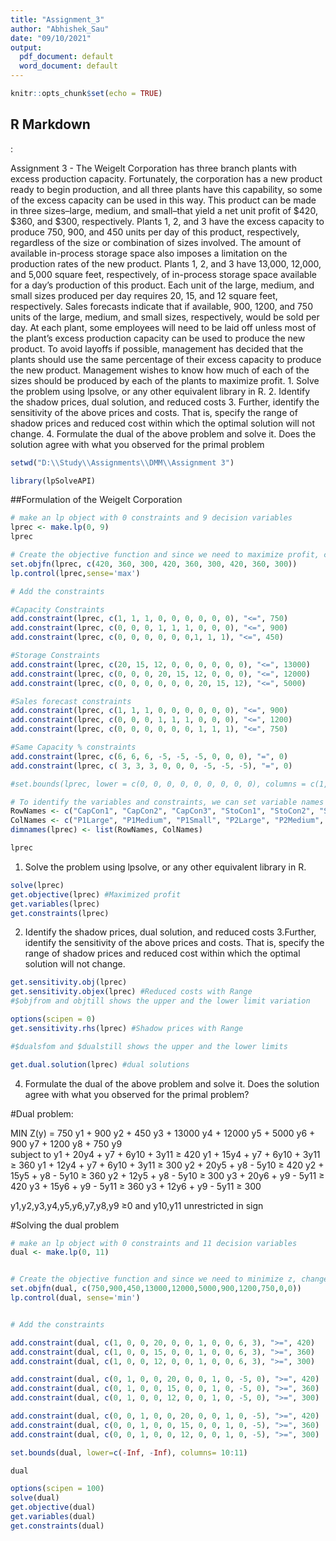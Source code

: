 ---
title: "Assignment_3"
author: "Abhishek_Sau"
date: "09/10/2021"
output:
  pdf_document: default
  word_document: default
---

```{r setup, include=FALSE}
knitr::opts_chunk$set(echo = TRUE)
```

## R Markdown
:


Assignment 3 - The Weigelt Corporation has three branch plants with excess production capacity. Fortunately, the corporation has a new product ready to begin production, and all three plants have this capability, so some of the excess capacity can be used in this way. This product can be made in three sizes--large, medium, and small--that yield a net unit profit of $420, $360, and $300, respectively. Plants 1, 2, and 3 have the excess capacity to produce 750, 900, and 450 units per day of this product, respectively, regardless of the size or combination of sizes involved.
The amount of available in-process storage space also imposes a limitation on the production rates of the new product. Plants 1, 2, and 3 have 13,000, 12,000, and 5,000 square feet, respectively, of in-process storage space available for a day's production of this product. Each unit of the large, medium, and small sizes produced per day requires 20, 15, and 12 square feet, respectively.
Sales forecasts indicate that if available, 900, 1200, and 750 units of the large, medium, and small sizes, respectively, would be sold per day.
At each plant, some employees will need to be laid off unless most of the plant’s excess production capacity can be used to produce the new product. To avoid layoffs if possible, management has decided that the plants should use the same percentage of their excess capacity to produce the new product.
Management wishes to know how much of each of the sizes should be produced by each of the plants to maximize profit.
1. Solve the problem using lpsolve, or any other equivalent library in R.
2. Identify the shadow prices, dual solution, and reduced costs
3. Further, identify the sensitivity of the above prices and costs. That is, specify the range of shadow prices and reduced cost within which the optimal solution will not change.
4. Formulate the dual of the above problem and solve it. Does the solution agree with what you observed for the primal problem

```{r}
setwd("D:\\Study\\Assignments\\DMM\\Assignment 3")

library(lpSolveAPI)
```

##Formulation of the Weigelt Corporation

```{r}
# make an lp object with 0 constraints and 9 decision variables
lprec <- make.lp(0, 9)
lprec

# Create the objective function and since we need to maximize profit, change the sense to max.
set.objfn(lprec, c(420, 360, 300, 420, 360, 300, 420, 360, 300))
lp.control(lprec,sense='max')

# Add the constraints

#Capacity Constraints
add.constraint(lprec, c(1, 1, 1, 0, 0, 0, 0, 0, 0), "<=", 750)
add.constraint(lprec, c(0, 0, 0, 1, 1, 1, 0, 0, 0), "<=", 900)
add.constraint(lprec, c(0, 0, 0, 0, 0, 0,1, 1, 1), "<=", 450)

#Storage Constraints
add.constraint(lprec, c(20, 15, 12, 0, 0, 0, 0, 0, 0), "<=", 13000)
add.constraint(lprec, c(0, 0, 0, 20, 15, 12, 0, 0, 0), "<=", 12000)
add.constraint(lprec, c(0, 0, 0, 0, 0, 0, 20, 15, 12), "<=", 5000)

#Sales forecast constraints
add.constraint(lprec, c(1, 1, 1, 0, 0, 0, 0, 0, 0), "<=", 900)
add.constraint(lprec, c(0, 0, 0, 1, 1, 1, 0, 0, 0), "<=", 1200)
add.constraint(lprec, c(0, 0, 0, 0, 0, 0, 1, 1, 1), "<=", 750)

#Same Capacity % constraints
add.constraint(lprec, c(6, 6, 6, -5, -5, -5, 0, 0, 0), "=", 0)
add.constraint(lprec, c( 3, 3, 3, 0, 0, 0, -5, -5, -5), "=", 0)

#set.bounds(lprec, lower = c(0, 0, 0, 0, 0, 0, 0, 0, 0), columns = c(1, 2,3,4,5,6,7,8,9))

# To identify the variables and constraints, we can set variable names and name the constraints
RowNames <- c("CapCon1", "CapCon2", "CapCon3", "StoCon1", "StoCon2", "StoCon3", "SalCon1", "SalCon2", "SalCon3", "%C1", "%C2")
ColNames <- c("P1Large", "P1Medium", "P1Small", "P2Large", "P2Medium", "P2Small", "P3Large", "P3Medium", "P3Small")
dimnames(lprec) <- list(RowNames, ColNames)

lprec
```
1. Solve the problem using lpsolve, or any other equivalent library in R.

```{r}
solve(lprec)
get.objective(lprec) #Maximized profit
get.variables(lprec)
get.constraints(lprec)

```
2. Identify the shadow prices, dual solution, and reduced costs
3.Further, identify the sensitivity of the above prices and costs. That is, specify the range of shadow prices and reduced cost within which the optimal solution will not change.

```{r}
get.sensitivity.obj(lprec)
get.sensitivity.objex(lprec) #Reduced costs with Range
#$objfrom and objtill shows the upper and the lower limit variation
```
```{r}
options(scipen = 0)
get.sensitivity.rhs(lprec) #Shadow prices with Range

#$dualsfom and $dualstill shows the upper and the lower limits
```

```{r}
get.dual.solution(lprec) #dual solutions
```

4. Formulate the dual of the above problem and solve it. Does the solution agree with what you observed for the primal problem?

#Dual problem:

MIN Z(y)	=		750	y1	+	900	y2	+	450	y3	+	13000	y4	+	12000	y5	+	5000	y6	+	900	y7	+	1200	y8	+	750	y9						
subject to
y1 +	20y4 +	y7 +	6y10 +	3y11	≥	420
y1 +	15y4 +	y7 +	6y10 +	3y11	≥	360
y1 +	12y4 +  y7 +  6y10 +	3y11	≥	300
y2 +  20y5 + 	y8 -	5y10	      ≥	420
y2 +	15y5 +  y8 -	5y10        ≥	360
y2 +	12y5 +  y8 -	5y10	      ≥	300
y3 +  20y6 +  y9 -  5y11	      ≥	420
y3 +  15y6 +  y9 -	5y11	      ≥	360
y3 +  12y6 +	y9 -  5y11	      ≥	300

y1,y2,y3,y4,y5,y6,y7,y8,y9 ≥0  and y10,y11 unrestricted in sign

#Solving the dual problem

```{r}

# make an lp object with 0 constraints and 11 decision variables
dual <- make.lp(0, 11)


# Create the objective function and since we need to minimize z, change the sense to min
set.objfn(dual, c(750,900,450,13000,12000,5000,900,1200,750,0,0))
lp.control(dual, sense='min')


# Add the constraints

add.constraint(dual, c(1, 0, 0, 20, 0, 0, 1, 0, 0, 6, 3), ">=", 420)
add.constraint(dual, c(1, 0, 0, 15, 0, 0, 1, 0, 0, 6, 3), ">=", 360)
add.constraint(dual, c(1, 0, 0, 12, 0, 0, 1, 0, 0, 6, 3), ">=", 300)

add.constraint(dual, c(0, 1, 0, 0, 20, 0, 0, 1, 0, -5, 0), ">=", 420)
add.constraint(dual, c(0, 1, 0, 0, 15, 0, 0, 1, 0, -5, 0), ">=", 360)
add.constraint(dual, c(0, 1, 0, 0, 12, 0, 0, 1, 0, -5, 0), ">=", 300)

add.constraint(dual, c(0, 0, 1, 0, 0, 20, 0, 0, 1, 0, -5), ">=", 420)
add.constraint(dual, c(0, 0, 1, 0, 0, 15, 0, 0, 1, 0, -5), ">=", 360)
add.constraint(dual, c(0, 0, 1, 0, 0, 12, 0, 0, 1, 0, -5), ">=", 300)

set.bounds(dual, lower=c(-Inf, -Inf), columns= 10:11)

dual

```

```{r}
options(scipen = 100)
solve(dual)
get.objective(dual)
get.variables(dual)
get.constraints(dual)

```
